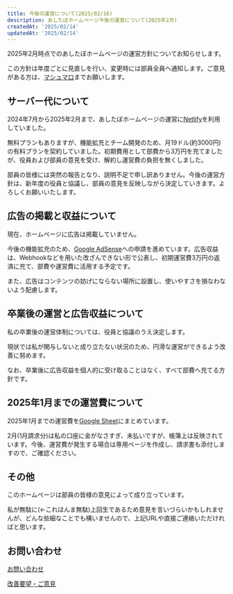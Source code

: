 ```yaml
---
title: 今後の運営について(2025/02/16)
description: あしたぼホームページ今後の運営について(2025年2月)
createdAt: '2025/02/14'
updatedAt: '2025/02/14'
---
```


2025年2月時点でのあしたぼホームページの運営方針についてお知らせします。

この方針は年度ごとに見直しを行い、変更時には部員全員へ通知します。ご意見がある方は、[マシュマロ](https://marshmallow-qa.com/pqvroxa4c7sq57k?t=OuA7tL&utm_medium=url_text&utm_source=promotion)までお願いします。

## サーバー代について

2024年7月から2025年2月まで、あしたぼホームページの運営に[Netlify](https://www.netlify.com/)を利用していました。

無料プランもありますが、機能拡充とチーム開発のため、月19ドル(約3000円)の有料プランを契約していました。初期費用として部費から3万円を充てましたが、役員および部員の意見を受け、解約し運営費の負担を無くしました。

部員の皆様には突然の報告となり、説明不足で申し訳ありません。今後の運営方針は、新年度の役員と協議し、部員の意見を反映しながら決定していきます。よろしくお願いいたします。

## 広告の掲載と収益について

現在、ホームページに広告は掲載していません。

今後の機能拡充のため、[Google AdSense](https://www.google.com/adsense)への申請を進めています。広告収益は、Webhookなどを用いた改ざんできない形で公表し、初期運営費3万円の返済に充て、部費や運営費に活用する予定です。

また、広告はコンテンツの妨げにならない場所に設置し、使いやすさを損なわないよう配慮します。

## 卒業後の運営と広告収益について

私の卒業後の運営体制については、役員と協議のうえ決定します。

現状では私が関与しないと成り立たない状況のため、円滑な運営ができるよう改善に努めます。

なお、卒業後に広告収益を個人的に受け取ることはなく、すべて部費へ充てる方針です。

## 2025年1月までの運営費について

2025年1月までの運営費を[Google Sheet](https://docs.google.com/spreadsheets/d/1GolVK3HmuKkxsZVSIwaun4iVAoK6pLMx/edit?usp=sharing&ouid=106589616239887447148&rtpof=true&sd=true)にまとめています。

2月(1月請求分)は私の口座に金がなさすぎ、未払いですが、帳簿上は反映されています。今後、運営費が発生する場合は専用ページを作成し、請求書も添付しますので、ご確認ください。

## その他

このホームページは部員の皆様の意見によって成り立っています。

私が無駄に(←これほんま無駄)上回生であるため意見を言いづらいかもしれませんが、どんな些細なことでも構いませんので、上記URLや直接ご連絡いただければと思います。

## お問い合わせ

[お問い合わせ](https://docs.google.com/forms/d/e/1FAIpQLSfjiJi5HDgaEhsUC5fk79ovoauTthCLIY5mtEuOrzdV6UWZeQ/viewform?usp=header)

[改善要望・ご意見](https://docs.google.com/forms/d/e/1FAIpQLSfGTf-FXq9pihaIQb1fEjUuYsnhSg1rEbAVyapLJi7CiwkilQ/viewform?usp=header)
